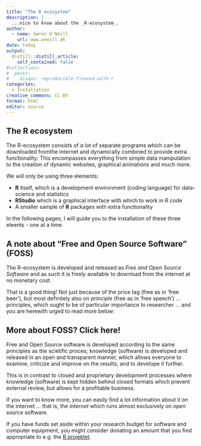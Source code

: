 ```yaml
---
title: "The R ecosystem"
description: |
  ...nice to know about the _R-ecosystem_.
author:
  - name: Søren O'Neill
    url: www.oneill.dk
date: today
output:
  distill::distill_article:
    self_contained: false
#collections:
#  posts:
#    disqus: reproducible-finance-with-r
categories:
  - Installation
creative_commons: CC BY
format: html
editor: source
---
```


## The R ecosystem

The R-ecosystem consists of *a lot* of separate programs which can be downloaded fromthe internet and dynamically combined to provide extra functionality: This encompasses everything from simple data manipulation to the creation of dynamic websites, graphical animations and much more.

We will only be using three elements:

-   **R** itself, which is a development environment (coding language) for  data-science and statistics
-   **RStudio** which is a graphical interface with which to work in R code
-   A smaller sample of **R** packages with extra functionality

In the following pages, I will guide you to the installation of these three eleents - one at a time.

## A note about "Free and Open Source Software" (FOSS)

The R-ecosystem is developed and released as *Free and Open Source Software* and as such it is freely available to download from the internet at no monetary cost.

That is a good thing! Not just because of the price tag (free as in 'free beer'), but most definitely also on principle (free as in 'free speech') ... principles, which ought to be of particular importance to researcher ... and you are herewith urged to read more below:

::: {.callout-tip collapse="true"}
## More about FOSS? Click here!

Free and Open Source software is developed according to the same principles as the scietific proces; knowledge (software) is developed and released in an open and transparent manner, which allows everyone to examine, criticize and improve on the results, and to develope it further.

This is in contrast to closed and proprietary development processes where knowledge (software) is kept hidden behind closed formats which prevent external review, but allows for a profitable business.

If you want to know more, you can easily find a lot information about it on the internet ... that is, the _internet_ which runs almost exclusively on *open source* software. 

If you have funds set aside within your research budget for software and computer equipment, you might consider donating an amount that you find appropriate to e.g. the [R projektet](https://www.r-project.org/foundation/donations.html).
:::


